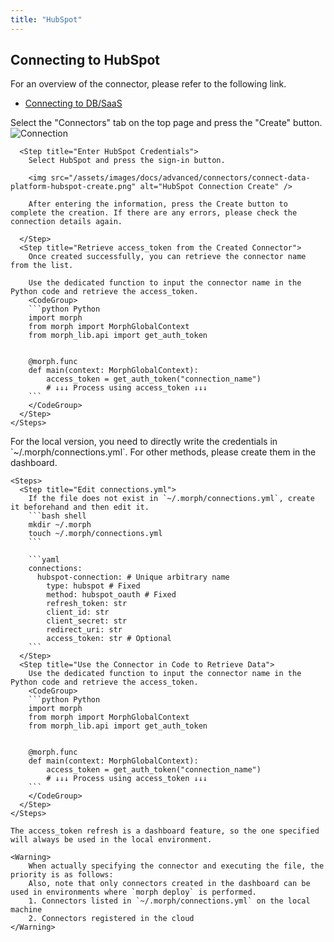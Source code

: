 ```yaml
---
title: "HubSpot"
---
```


## Connecting to HubSpot

For an overview of the connector, please refer to the following link.

- [Connecting to DB/SaaS](/docs/en/develop/guides/integration)

<Tabs>
  <Tab title="Dashboard">
    <Steps>
      <Step title="Create a Connector">
        Select the "Connectors" tab on the top page and press the "Create" button.
        <img src="/assets/images/docs/advanced/connectors/connect-data-platform-connection.png" alt="Connection" />
      </Step>

      <Step title="Enter HubSpot Credentials">
        Select HubSpot and press the sign-in button.

        <img src="/assets/images/docs/advanced/connectors/connect-data-platform-hubspot-create.png" alt="HubSpot Connection Create" />

        After entering the information, press the Create button to complete the creation. If there are any errors, please check the connection details again.

      </Step>
      <Step title="Retrieve access_token from the Created Connector">
        Once created successfully, you can retrieve the connector name from the list.

        Use the dedicated function to input the connector name in the Python code and retrieve the access_token.
        <CodeGroup>
        ```python Python
        import morph
        from morph import MorphGlobalContext
        from morph_lib.api import get_auth_token


        @morph.func
        def main(context: MorphGlobalContext):
            access_token = get_auth_token("connection_name")
            # ↓↓↓ Process using access_token ↓↓↓
        ```
        </CodeGroup>
      </Step>
    </Steps>

  </Tab>
  <Tab title="Local Version">
    <Info>For the local version, you need to directly write the credentials in `~/.morph/connections.yml`. For other methods, please create them in the dashboard.</Info>

    <Steps>
      <Step title="Edit connections.yml">
        If the file does not exist in `~/.morph/connections.yml`, create it beforehand and then edit it.
        ```bash shell
        mkdir ~/.morph
        touch ~/.morph/connections.yml
        ```

        ```yaml
        connections:
          hubspot-connection: # Unique arbitrary name
            type: hubspot # Fixed
            method: hubspot_oauth # Fixed
            refresh_token: str
            client_id: str
            client_secret: str
            redirect_uri: str
            access_token: str # Optional
        ```
      </Step>
      <Step title="Use the Connector in Code to Retrieve Data">
        Use the dedicated function to input the connector name in the Python code and retrieve the access_token.
        <CodeGroup>
        ```python Python
        import morph
        from morph import MorphGlobalContext
        from morph_lib.api import get_auth_token


        @morph.func
        def main(context: MorphGlobalContext):
            access_token = get_auth_token("connection_name")
            # ↓↓↓ Process using access_token ↓↓↓
        ```
        </CodeGroup>
      </Step>
    </Steps>

    The access_token refresh is a dashboard feature, so the one specified will always be used in the local environment.

    <Warning>
        When actually specifying the connector and executing the file, the priority is as follows:
        Also, note that only connectors created in the dashboard can be used in environments where `morph deploy` is performed.
        1. Connectors listed in `~/.morph/connections.yml` on the local machine
        2. Connectors registered in the cloud
    </Warning>

  </Tab>
</Tabs>

